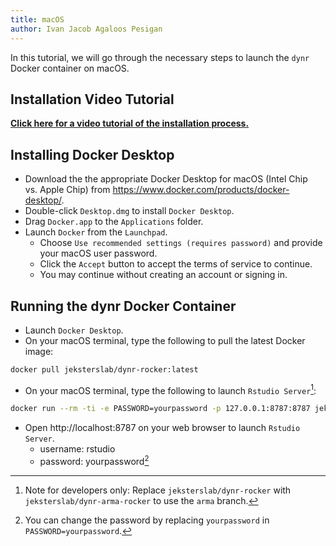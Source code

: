 ```yaml
---
title: macOS
author: Ivan Jacob Agaloos Pesigan
---
```


In this tutorial, we will go through the necessary steps to launch the `dynr` Docker container on macOS.

## Installation Video Tutorial

[**Click here for a video tutorial of the installation process.**](https://psu.mediaspace.kaltura.com/media/Mac%3A%20Tutorial%20on%20installing%20dynr%20Docker%20/1_2ln6jawo){target="_blank"}

<!--
::: callout-note
For a better terminal experience, you can, optionally, install `iTerm2`.  
:::
-->

## Installing Docker Desktop

<!--
-  Download the the appropriate Docker Desktop for macOS (Intel Chip vs. Apple Chip) from [https://www.docker.com/products/docker-desktop/](https://www.docker.com/products/docker-desktop/).
-  Double-click `Desktop.dmg` to install `Docker Desktop`.
-  Drag `Docker.app` to the `Applications` folder.
-  Launch `Docker` from the `Launchpad`.
    -  The system would ask for your macOS user password.
    -  Click the `Accept` button to accept the terms of service to continue.
-->

-  Download the the appropriate Docker Desktop for macOS (Intel Chip vs. Apple Chip) from [https://www.docker.com/products/docker-desktop/](https://www.docker.com/products/docker-desktop/).
-  Double-click `Desktop.dmg` to install `Docker Desktop`.
-  Drag `Docker.app` to the `Applications` folder.
-  Launch `Docker` from the `Launchpad`.
    -  Choose `Use recommended settings (requires password)` and provide your macOS user password.
    -  Click the `Accept` button to accept the terms of service to continue.
    -  You may continue without creating an account or signing in.

## Running the dynr Docker Container

-  Launch `Docker Desktop`.
-  On your macOS terminal, type the following to pull the latest Docker image:

```bash
docker pull jeksterslab/dynr-rocker:latest
```

-  On your macOS terminal, type the following to launch `Rstudio Server`[^dynr-rocker-mac-1]:

[^dynr-rocker-mac-1]: Note for developers only: Replace `jeksterslab/dynr-rocker` with `jeksterslab/dynr-arma-rocker` to use the `arma` branch.

```bash
docker run --rm -ti -e PASSWORD=yourpassword -p 127.0.0.1:8787:8787 jeksterslab/dynr-rocker
```

-  Open http://localhost:8787 on your web browser to launch `Rstudio Server`.
    -  username: rstudio
    -  password: yourpassword[^docker-mac-2]

[^docker-mac-2]: You can change the password by replacing `yourpassword` in `PASSWORD=yourpassword`.
